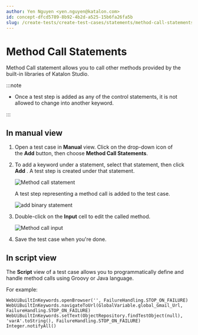 ```yaml
---
author: Yen Nguyen <yen.nguyen@katalon.com>
id: concept-dfcd5789-8b92-4b2d-a525-15b6fa26fa5b
slug: /create-tests/create-test-cases/statements/method-call-statements
---
```


# Method Call Statements

Method Call statement allows you to call other methods provided by the built-in libraries of Katalon Studio.


:::note

-   Once a test step is added as any of the control statements, it is not allowed to change into another keyword.


:::

## In manual view

1.  Open a test case in **Manual** view. Click on the drop-down icon of the **Add** button, then choose **Method Call Statements**.

2.  To add a keyword under a statement, select that statement, then click **Add** . A test step is created under that statement.

    <img src="/doc_images/Documents/Create_tests/Create_Test_Cases/Statements/Images/method-call.png" width={300} alt="Method call statement" />

    A test step representing a method call is added to the test case.

    <img src="/doc_images/Documents/Create_tests/Create_Test_Cases/Statements/Images/830-method-call-statement.png" width={600} alt="add binary statement" />

3.  Double-click on the **Input** cell to edit the called method.

    <img src="/doc_images/Documents/Create_tests/Create_Test_Cases/Statements/Images/method-call-input.png" width={600} alt="Method call input" />

4.  Save the test case when you're done.


## In script view

The **Script** view of a test case allows you to programmatically define and handle method calls using Groovy or Java language.

For example:

```
WebUiBuiltInKeywords.openBrowser('', FailureHandling.STOP_ON_FAILURE) WebUiBuiltInKeywords.navigateToUrl(GlobalVariable.global_Gmail_Url, FailureHandling.STOP_ON_FAILURE) WebUiBuiltInKeywords.setText(ObjectRepository.findTestObject(null), 'varA'.toString(), FailureHandling.STOP_ON_FAILURE) Integer.notifyAll()
            
```